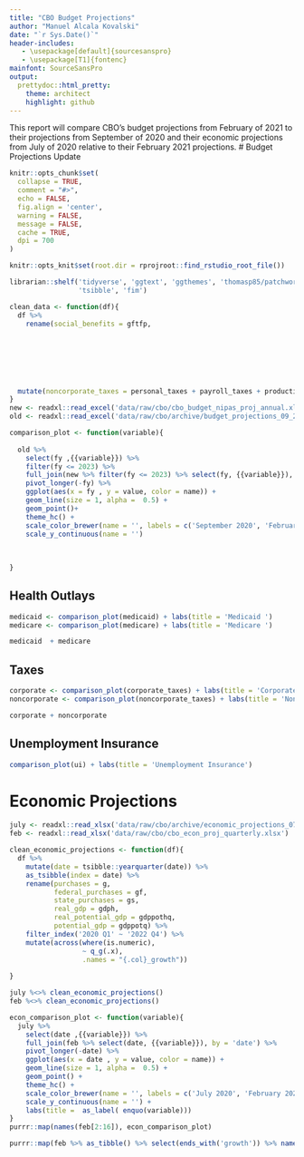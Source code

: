 ```yaml
---
title: "CBO Budget Projections"
author: "Manuel Alcala Kovalski"
date: "`r Sys.Date()`"
header-includes:
   - \usepackage[default]{sourcesanspro}
   - \usepackage[T1]{fontenc}
mainfont: SourceSansPro
output:
  prettydoc::html_pretty:
    theme: architect
    highlight: github
---
```

This report will compare CBO's budget projections from February of 2021 to their projections from September of 2020 and their economic projections from July of 2020 relative to their February 2021 projections.
# Budget Projections Update



```r
knitr::opts_chunk$set(
  collapse = TRUE,
  comment = "#>", 
  echo = FALSE,
  fig.align = 'center',
  warning = FALSE,
  message = FALSE,
  cache = TRUE, 
  dpi = 700
)

knitr::opts_knit$set(root.dir = rprojroot::find_rstudio_root_file())
```

```r
librarian::shelf('tidyverse', 'ggtext', 'ggthemes', 'thomasp85/patchwork', 'magrittr',
                 'tsibble', 'fim')
```

```r

clean_data <- function(df){
  df %>% 
    rename(social_benefits = gftfp,
                                                                                                              personal_taxes = gfrpt,
                                                                                                              production_taxes = gfrpri,
                                                                                                              corporate_taxes = gfrcp,
                                                                                                              payroll_taxes = gfrs, 
                                                                                                              medicare = yptmr,
                                                                                                              medicaid = yptmd,
                                                                                                              ui = yptu) %>% 
  mutate(noncorporate_taxes = personal_taxes + payroll_taxes + production_taxes) 
}
new <- readxl::read_excel('data/raw/cbo/cbo_budget_nipas_proj_annual.xlsx') %>% mutate(id = 'new') %>% clean_data()
old <- readxl::read_excel('data/raw/cbo/archive/budget_projections_09_2020.xlsx') %>% mutate(id = 'old') %>% clean_data()
```

```r
comparison_plot <- function(variable){
  
  old %>% 
    select(fy ,{{variable}}) %>% 
    filter(fy <= 2023) %>% 
    full_join(new %>% filter(fy <= 2023) %>% select(fy, {{variable}}), by = 'fy') %>% 
    pivot_longer(-fy) %>% 
    ggplot(aes(x = fy , y = value, color = name)) +
    geom_line(size = 1, alpha =  0.5) +
    geom_point()+
    theme_hc() +
    scale_color_brewer(name = '', labels = c('September 2020', 'February 2021'), type = 'qual', palette = 'Set1') +
    scale_y_continuous(name = '')
   
  
    
}


```

## Health Outlays

```r
medicaid <- comparison_plot(medicaid) + labs(title = 'Medicaid ') 
medicare <- comparison_plot(medicare) + labs(title = 'Medicare ')

medicaid  + medicare
```

## Taxes

```r
corporate <- comparison_plot(corporate_taxes) + labs(title = 'Corporate taxes')
noncorporate <- comparison_plot(noncorporate_taxes) + labs(title = 'Noncorporate taxes')

corporate + noncorporate
```

## Unemployment Insurance

```r
comparison_plot(ui) + labs(title = 'Unemployment Insurance')
```

# Economic Projections

```r
july <- readxl::read_xlsx('data/raw/cbo/archive/economic_projections_072020.xlsx')
feb <- readxl::read_xlsx('data/raw/cbo/cbo_econ_proj_quarterly.xlsx')
```

```r
clean_economic_projections <- function(df){
  df %>% 
    mutate(date = tsibble::yearquarter(date)) %>% 
    as_tsibble(index = date) %>% 
    rename(purchases = g,
           federal_purchases = gf,
           state_purchases = gs,
           real_gdp = gdph,
           real_potential_gdp = gdppothq,
           potential_gdp = gdppotq) %>% 
    filter_index('2020 Q1' ~ '2022 Q4') %>% 
    mutate(across(where(is.numeric), 
                  ~ q_g(.x),
                  .names = "{.col}_growth"))
    
}

july %<>% clean_economic_projections()
feb %<>% clean_economic_projections()
```

```r
econ_comparison_plot <- function(variable){
  july %>% 
    select(date ,{{variable}}) %>% 
    full_join(feb %>% select(date, {{variable}}), by = 'date') %>% 
    pivot_longer(-date) %>% 
    ggplot(aes(x = date , y = value, color = name)) +
    geom_line(size = 1, alpha =  0.5) +
    geom_point() +
    theme_hc() +
    scale_color_brewer(name = '', labels = c('July 2020', 'February 2021'), type = 'qual', palette = 'Set1') +
    scale_y_continuous(name = '') +
    labs(title =  as_label( enquo(variable)))
}
purrr::map(names(feb[2:16]), econ_comparison_plot)
```
```r
purrr::map(feb %>% as_tibble() %>% select(ends_with('growth')) %>% names(), econ_comparison_plot)
```

